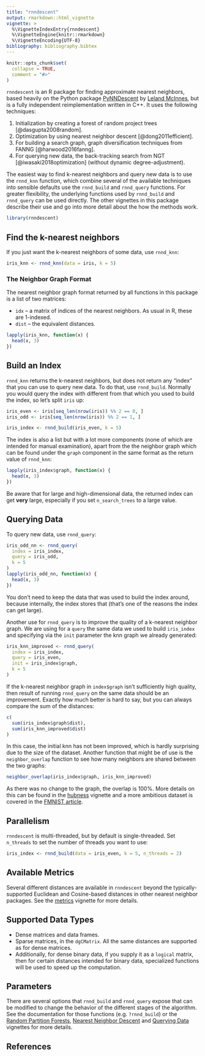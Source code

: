 ```yaml
---
title: "rnndescent"
output: rmarkdown::html_vignette
vignette: >
  %\VignetteIndexEntry{rnndescent}
  %\VignetteEngine{knitr::rmarkdown}
  %\VignetteEncoding{UTF-8}
bibliography: bibliography.bibtex
---
```


```r
knitr::opts_chunk$set(
  collapse = TRUE,
  comment = "#>"
)
```

`rnndescent` is an R package for finding approximate nearest neighbors, based
heavily on the Python package [PyNNDescent](https://github.com/lmcinnes/pynndescent) 
by [Leland McInnes](https://github.com/lmcinnes), but is a fully independent
reimplementation written in C++. It uses the following techniques:

1. Initialization by creating a forest of random project trees
[@dasgupta2008random].
2. Optimization by using nearest neighbor descent
[@dong2011efficient]. 
3. For building a search graph, graph diversification techniques
from FANNG [@harwood2016fanng].
4. For querying new data, the back-tracking search from NGT
[@iwasaki2018optimization] (without dynamic degree-adjustment).

The easiest way to find k-nearest neighbors and query new data is to use the
`rnnd_knn` function, which combine several of the available techniques into
sensible defaults use the `rnnd_build` and `rnnd_query` functions. For greater
flexibility, the underlying functions used by `rnnd_build` and `rnnd_query` can
be used directly. The other vignettes in this package describe their use and go
into more detail about the how the methods work.

```r
library(rnndescent)
```

## Find the k-nearest neighbors

If you just want the k-nearest neighbors of some data, use `rnnd_knn`:

```r
iris_knn <- rnnd_knn(data = iris, k = 5)
```

### The Neighbor Graph Format

The nearest neighbor graph format returned by all functions in this package is
a list of two matrices:

* `idx` -- a matrix of indices of the nearest neighbors. As usual in R, these
are 1-indexed.
* `dist` -- the equivalent distances.


```r
lapply(iris_knn, function(x) {
  head(x, 3)
})
```

## Build an Index

`rnnd_knn` returns the k-nearest neighbors, but does not return any "index" that
you can use to query new data. To do that, use `rnnd_build`. Normally you would
query the index with different from that which you used to build the index, so
let's split `iris` up:

```r
iris_even <- iris[seq_len(nrow(iris)) %% 2 == 0, ]
iris_odd <- iris[seq_len(nrow(iris)) %% 2 == 1, ]
```

```r
iris_index <- rnnd_build(iris_even, k = 5)
```

The index is also a list but with a lot more components (none of which are 
intended for manual examination), apart from the the neighbor graph which can
be found under the `graph` component in the same format as the return value of
`rnnd_knn`:

```r
lapply(iris_index$graph, function(x) {
  head(x, 3)
})
```

Be aware that for large and high-dimensional data, the returned index can get
**very** large, especially if you set `n_search_trees` to a large value.

## Querying Data

To query new data, use `rnnd_query`:

```r
iris_odd_nn <- rnnd_query(
  index = iris_index,
  query = iris_odd,
  k = 5
)
lapply(iris_odd_nn, function(x) {
  head(x, 3)
})
```

You don't need to keep the data that was used to build the index around, because
internally, the index stores that (that's one of the reasons the index can get
large).

Another use for `rnnd_query` is to improve the quality of a k-nearest neighbor
graph. We are using for a `query` the same data we used to build `iris_index`
and specifying via the `init` parameter the knn graph we already generated:

```r
iris_knn_improved <- rnnd_query(
  index = iris_index,
  query = iris_even,
  init = iris_index$graph,
  k = 5
) 
```

If the k-nearest neighbor graph in `index$graph` isn't sufficiently high
quality, then result of running `rnnd_query` on the same data should be an
improvement. Exactly how much better is hard to say, but you can always compare
the sum of the distances:

```r
c(
  sum(iris_index$graph$dist),
  sum(iris_knn_improved$dist)
)
```

In this case, the initial knn has not been improved, which is hardly surprising
due to the size of the dataset. Another function that might be of use is the
`neighbor_overlap` function to see how many neighbors are shared
between the two graphs:

```r
neighbor_overlap(iris_index$graph, iris_knn_improved)
```

As there was no change to the graph, the overlap is 100%. More details on this
can be found in the [hubness](hubness.html) vignette and a more ambitious
dataset is covered in the [FMNIST article](articles/fmnist-example.html).

## Parallelism

`rnndescent` is multi-threaded, but by default is single-threaded. Set
`n_threads` to set the number of threads you want to use:

```r
iris_index <- rnnd_build(data = iris_even, k = 5, n_threads = 2)
```

## Available Metrics

Several different distances are available in `rnndescent` beyond the
typically-supported Euclidean and Cosine-based distances in other nearest
neighbor packages. See the [metrics](metrics.html) vignette for more details.

## Supported Data Types

* Dense matrices and data frames.
* Sparse matrices, in the `dgCMatrix`. All the same distances are supported as
for dense matrices.
* Additionally, for dense binary data, if you supply it as a `logical` matrix,
then for certain distances intended for binary data, specialized functions will
be used to speed up the computation.

## Parameters

There are several options that `rnnd_build` and `rnnd_query` expose that can
be modified to change the behavior of the different stages of the algorithm.
See the documentation for those functions (e.g. `?rnnd_build`) or the
[Random Partition Forests](random-partition-forests.html), [Nearest Neighbor Descent](nearest-neighbor-descent.html) and [Querying Data](querying-data.html)
vignettes for more details.

## References
